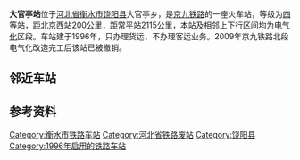 {{Infobox China railway station
|车站名称 = 大官亭站
|图片 = Ruins of Daguanting Railway Station (20160615103913).jpg
|图片介绍 = 大官亭站的站牌及站房废弃后仍然保留在京九线西侧
|车站拼音 = Daguanting
|英文名称 = Daguanting Railway Station
|车站代码 = 24753<ref>{{cite book|title=中华人民共和国铁路车站代码（GB/T 10302-2010）|publisher=中国标准出版社|year=2010|isbn=155066140495|ignore-isbn-error=true|pages=7}}</ref>
|车站位置 = [[河北省|河北省]][[衡水市|衡水市]][[饶阳县|饶阳县]][[大官亭镇|大官亭镇]]
|坐标 = {{coord|38|20|24|N|115|45|24|E|display=inline,title}}
|归属 = [[北京铁路局|北京铁路局]]
|线路 = [[京九铁路|京九铁路]]
|车站等级 = [[四等站_(中国)|四等站]]
|使用状态 = 已停用
 }} 
'''大官亭站'''位于[[河北省|河北省]][[衡水市|衡水市]][[饶阳县|饶阳县]]大官亭乡，是[[京九铁路|京九铁路]]的一座火车站，等级为[[四等站_(中国)|四等站]]，距[[北京西站|北京西站]]200公里，距[[常平站|常平站]]2115公里，本站及相邻上下行区间均为[[电气化|电气化]]区段。车站建于1996年，只办理货运，不办理客运业务。2009年京九铁路北段电气化改造完工后该站已被撤销。

==邻近车站==
{{Start rail box|[[中国铁路|中国铁路]]}}
{{s-inop|[[肃宁站|肃宁站]]|{{站|北京西}}方向}}
{{s-line|[[京九铁路|京九铁路]]<br />← 12km <s>大官亭站</s> 12km →}}
{{s-inop|[[饶阳站|饶阳站]]|{{站|常平}}方向}}
{{End box}}

==参考资料==
{{reflist}}

{{京九铁路}}
[[Category:衡水市铁路车站|Category:衡水市铁路车站]]
[[Category:河北省铁路废站|Category:河北省铁路废站]]
[[Category:饶阳县|Category:饶阳县]]
[[Category:1996年启用的铁路车站|Category:1996年启用的铁路车站]]